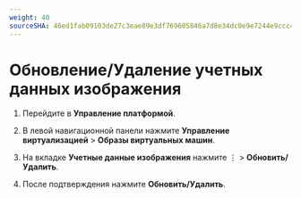 ```yaml
---
weight: 40
sourceSHA: 46ed1fab09103de27c3eae89e3df769605846a7d8e34dc0e9e7244e9ccc43d5d
---
```


# Обновление/Удаление учетных данных изображения

1. Перейдите в **Управление платформой**.

2. В левой навигационной панели нажмите **Управление виртуализацией** > **Образы виртуальных машин**.

3. На вкладке **Учетные данные изображения** нажмите ⋮ > **Обновить/Удалить**.

4. После подтверждения нажмите **Обновить/Удалить**.

